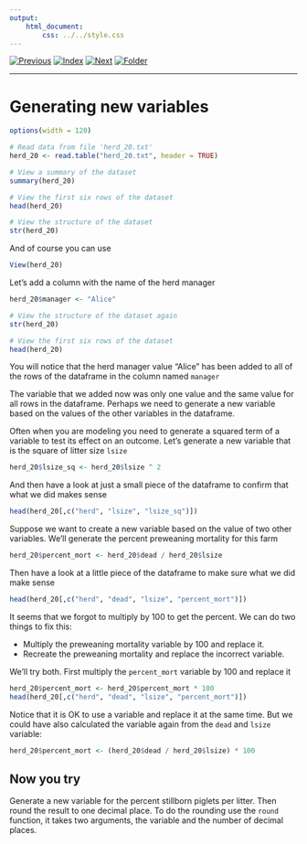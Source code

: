 ```yaml
---
output:
    html_document:
        css: ../../style.css
---
```


[![Previous](../../img/previous.png)](../lesson4/lesson4_3.html)
[![Index](../../img/home.png)](../../index.html)
[![Next](../../img/next.png)](lesson5_2.html)
[![Folder](../../img/folder.png)](./)

---

# Generating new variables

```r
options(width = 120)
```

```r
# Read data from file 'herd_20.txt'
herd_20 <- read.table("herd_20.txt", header = TRUE)

# View a summary of the dataset
summary(herd_20)

# View the first six rows of the dataset
head(herd_20)

# View the structure of the dataset
str(herd_20)
```
And of course you can use

```r
View(herd_20)
```

Let's add a column with the name of the herd manager

```r
herd_20$manager <- "Alice"

# View the structure of the dataset again
str(herd_20)

# View the first six rows of the dataset
head(herd_20)
```

You will notice that the herd manager value "Alice" has been added to all of
the rows of the dataframe in the column named `manager`

The variable that we added now was only one value and the same value
for all rows in the dataframe. Perhaps we need to generate a new
variable based on the values of the other variables in the dataframe.

Often when you are modeling you need to generate a squared term of a
variable to test its effect on an outcome. Let's generate a new
variable that is the square of litter size `lsize`

```r

herd_20$lsize_sq <- herd_20$lsize ^ 2

```

And then have a look at just a small piece of the dataframe to confirm
that what we did makes sense

```r

head(herd_20[,c("herd", "lsize", "lsize_sq")])

```

Suppose we want to create a new variable based on the value of two
other variables. We'll generate the percent preweaning mortality for
this farm

```r

herd_20$percent_mort <- herd_20$dead / herd_20$lsize

```

Then have a look at a little piece of the dataframe to make sure what
we did make sense

```r

head(herd_20[,c("herd", "dead", "lsize", "percent_mort")])

```

It seems that we forgot to multiply by 100 to get the percent. We
can do two things to fix this:

* Multiply the preweaning mortality variable by 100 and replace it.
* Recreate the preweaning mortality and replace the incorrect variable.

We'll try both. First multiply the `percent_mort` variable by 100 and replace it

```r

herd_20$percent_mort <- herd_20$percent_mort * 100
head(herd_20[,c("herd", "dead", "lsize", "percent_mort")])

```

Notice that it is OK to use a variable and replace it at the same
time. But we could have also calculated the variable again from the
`dead` and `lsize` variable:

```r

herd_20$percent_mort <- (herd_20$dead / herd_20$lsize) * 100

```

## Now you try

Generate a new variable for the percent stillborn piglets per
litter. Then round the result to one decimal place. To do the rounding
use the `round` function, it takes two arguments, the variable and the
number of decimal places.
